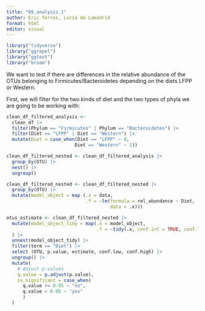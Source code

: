 ```yaml
---
title: "05_analysis_1"
author: Eric Torres, Lucía de Lamadrid
format: html
editor: visual
---
```


```r
library("tidyverse")
library("ggrepel")
library("ggtext")
library("broom") 
```

We want to test if there are differences in the relative abundance of the OTUs belonging to Firmicutes/Bacteroidetes depending on the diets LFPP or Western.

First, we will filter for the two kinds of diet and the two types of phyla we are going to be working with:

```r
clean_df_filtered_analysis <- 
  clean_df |> 
  filter(Phylum == "Firmicutes" | Phylum == "Bacteroidetes") |>  
  filter(Diet == "LFPP" | Diet == "Western") |>  
  mutate(Diet = case_when(Diet == "LFPP" ~ 0, 
                         Diet == "Western" ~ 1))
```

```r
clean_df_filtered_nested <- clean_df_filtered_analysis |> 
  group_by(OTU) |> 
  nest() |> 
  ungroup()
```

```r
clean_df_filtered_nested <- clean_df_filtered_nested |> 
  group_by(OTU) |>  
  mutate(model_object = map (.x = data, 
                             .f = ~lm(formula = rel_abundance ~ Diet, 
                                      data = .x)))
```

```r
otus_estimate <- clean_df_filtered_nested |> 
  mutate(model_object_tidy = map(.x = model_object, 
                                 .f = ~tidy(.x, conf.int = TRUE, conf.level = 0.95))
  ) |>  
  unnest(model_object_tidy) |> 
  filter(term == "Diet") |>
  select (OTU, p.value, estimate, conf.low, conf.high) |> 
  ungroup() |> 
  mutate(
    # Adjust p-values
    q.value = p.adjust(p.value), 
    is_significant = case_when( 
      q.value >= 0.05 ~ "no",
      q.value < 0.05 ~ "yes"
      )
  )

```
